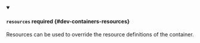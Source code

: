 


<details className="config-field" data-expandable="true" open>
<summary>

#### `resources` <span className="config-field-required" data-required="false">required</span> <span className="config-field-type"></span> <span className="config-field-default"></span> <span className="config-field-enum"></span> {#dev-containers-resources}

Resources can be used to override the resource definitions of the container.

</summary>

<PartialResourcesreference />


</details>
